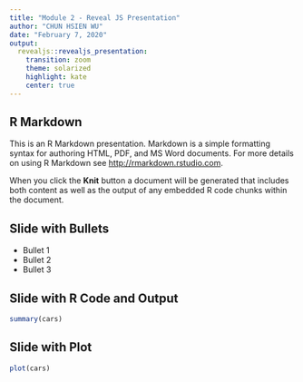 ```yaml
---
title: "Module 2 - Reveal JS Presentation"
author: "CHUN HSIEN WU"
date: "February 7, 2020"
output: 
  revealjs::revealjs_presentation:
    transition: zoom
    theme: solarized
    highlight: kate
    center: true
---
```


## R Markdown

This is an R Markdown presentation. Markdown is a simple formatting syntax for authoring HTML, PDF, and MS Word documents. For more details on using R Markdown see <http://rmarkdown.rstudio.com>.

When you click the **Knit** button a document will be generated that includes both content as well as the output of any embedded R code chunks within the document.

## Slide with Bullets

- Bullet 1
- Bullet 2
- Bullet 3

## Slide with R Code and Output

```r
summary(cars)
```

## Slide with Plot

```r
plot(cars)
```

